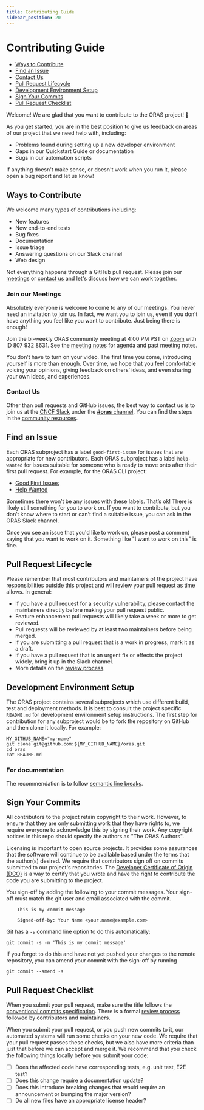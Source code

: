 ```yaml
---
title: Contributing Guide
sidebar_position: 20
---
```


# Contributing Guide

* [Ways to Contribute](#ways-to-contribute)
* [Find an Issue](#find-an-issue)
* [Contact Us](#contact-us)
* [Pull Request Lifecycle](#pull-request-lifecycle)
* [Development Environment Setup](#development-environment-setup)
* [Sign Your Commits](#sign-your-commits)
* [Pull Request Checklist](#pull-request-checklist)

Welcome! We are glad that you want to contribute to the ORAS project! 💖

As you get started, you are in the best position to give us feedback on areas of
our project that we need help with, including:

* Problems found during setting up a new developer environment
* Gaps in our Quickstart Guide or documentation
* Bugs in our automation scripts

If anything doesn't make sense, or doesn't work when you run it, please open a
bug report and let us know!

## Ways to Contribute

We welcome many types of contributions including:

* New features
* New end-to-end tests
* Bug fixes
* Documentation
* Issue triage
* Answering questions on our Slack channel
* Web design

Not everything happens through a GitHub pull request. Please join our
[meetings](#join-our-meetings) or [contact us](#contact-us) and let's discuss
how we can work together.

### Join our Meetings

Absolutely everyone is welcome to come to any of our meetings. You never need an
invitation to join us. In fact, we want you to join us, even if you don’t have
anything you feel like you want to contribute. Just being there is enough!

Join the bi-weekly ORAS community meeting at 4:00 PM PST on [Zoom][zoom] with ID
807 932 8631. See the [meeting notes][meeting-notes] for agenda and past
meeting notes.

You don’t have to turn on your video. The first time you come, introducing
yourself is more than enough. Over time, we hope that you feel comfortable
voicing your opinions, giving feedback on others’ ideas, and even sharing your
own ideas, and experiences.

### Contact Us

Other than pull requests and GitHub issues, the best way to contact us is to
join us at the [CNCF Slack][cncf-slack] under the [**#oras** channel][slack].
You can find the steps in the
[community resources](/community/community_resources.mdx#joining-the-slack-channel).

## Find an Issue

Each ORAS subproject has a label `good-first-issue` for issues that are
appropriate for new contributors. Each ORAS subproject has a label `help-wanted`
for issues suitable for someone who is ready to move onto after their first pull
request. For example, for the ORAS CLI project:

* [Good First Issues][good-first-issue]
* [Help Wanted][help-wanted-label]

Sometimes there won’t be any issues with these labels. That’s ok! There is
likely still something for you to work on. If you want to contribute, but you
don’t know where to start or can't find a suitable issue, you can ask in the
ORAS Slack channel.

Once you see an issue that you'd like to work on, please post a comment saying
that you want to work on it. Something like "I want to work on this" is fine.

## Pull Request Lifecycle

Please remember that most contributors and maintainers of the project have
responsibilities outside this project and will review your pull request as time
allows. In general:

* If you have a pull request for a security vulnerability, please contact the
  maintainers directly before making your pull request public.
* Feature enhancement pull requests will likely take a week or more to get
  reviewed.
* Pull requests will be reviewed by at least two maintainers before being
  merged.
* If you are submitting a pull request that is a work in progress, mark it as a
  draft.
* If you have a pull request that is an urgent fix or effects the project
  widely, bring it up in the Slack channel.
* More details on the [review process][review-process].

## Development Environment Setup

The ORAS project contains several subprojects which use different build, test
and deployment methods. It is best to consult the project specific `README.md`
for development environment setup instructions. The first step for contribution
for any subproject would be to fork the repository on GitHub and then clone it
locally. For example:

```console
MY_GITHUB_NAME="my-name"
git clone git@github.com:${MY_GITHUB_NAME}/oras.git
cd oras
cat README.md
```

### For documentation

The recommendation is to follow [semantic line breaks][sembr].

## Sign Your Commits

All contributors to the project retain copyright to their work. However, to
ensure that they are only submitting work that they have rights to, we require
everyone to acknowledge this by signing their work. Any copyright notices in
this repo should specify the authors as "The ORAS Authors".

Licensing is important to open source projects. It provides some assurances that
the software will continue to be available based under the terms that the
author(s) desired. We require that contributors sign off on commits submitted to
our project's repositories. The [Developer Certificate of Origin (DCO)][dco] is
a way to certify that you wrote and have the right to contribute the code you
are submitting to the project.

You sign-off by adding the following to your commit messages. Your sign-off must
match the git user and email associated with the commit.

```console
    This is my commit message

    Signed-off-by: Your Name <your.name@example.com>
```

Git has a `-s` command line option to do this automatically:

    git commit -s -m 'This is my commit message'

If you forgot to do this and have not yet pushed your changes to the remote
repository, you can amend your commit with the sign-off by running

    git commit --amend -s 

## Pull Request Checklist

When you submit your pull request, make sure the title follows the [conventional
commits specification][conventional-commits]. There is a formal [review
process][review-process] followed by contributors and maintainers.

When you submit your pull request, or you push new commits to it, our automated
systems will run some checks on your new code. We require that your pull request
passes these checks, but we also have more criteria than just that before we can
accept and merge it. We recommend that you check the following things locally
before you submit your code:

* [ ]  Does the affected code have corresponding tests, e.g. unit test, E2E
  test?
* [ ]  Does this change require a documentation update?
* [ ]  Does this introduce breaking changes that would require an announcement
  or bumping the major version?
* [ ]  Do all new files have an appropriate license header?

[zoom]: https://zoom.us/j/8079328631?pwd=UzN0NUlmbmcvTTN5L0o5VUQ2YndyQT09
[cncf-slack]: https://cloud-native.slack.com
[slack]: https://app.slack.com/client/T08PSQ7BQ/CJ1KHJM5Z
[good-first-issue]: https://github.com/oras-project/oras/labels/good%20first%20issue
[help-wanted-label]: https://github.com/oras-project/oras/labels/help%20wanted
[sembr]: https://sembr.org/
[conventional-commits]: https://www.conventionalcommits.org/
[review-process]: https://github.com/oras-project/community/blob/main/REVIEWING.md
[dco]: https://probot.github.io/apps/dco/
[meeting-notes]: https://hackmd.io/P-O6n222TcSMoJgHmTTduw?view
